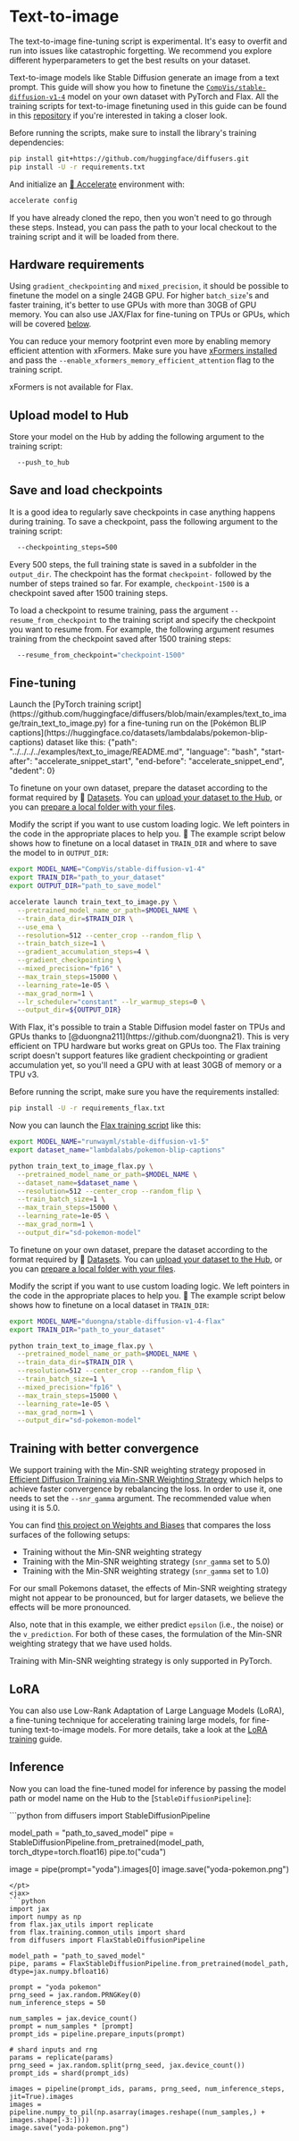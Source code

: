<!--Copyright 2023 The HuggingFace Team. All rights reserved.

Licensed under the Apache License, Version 2.0 (the "License"); you may not use this file except in compliance with
the License. You may obtain a copy of the License at

http://www.apache.org/licenses/LICENSE-2.0

Unless required by applicable law or agreed to in writing, software distributed under the License is distributed on
an "AS IS" BASIS, WITHOUT WARRANTIES OR CONDITIONS OF ANY KIND, either express or implied. See the License for the
specific language governing permissions and limitations under the License.
-->


# Text-to-image

<Tip warning={true}>

The text-to-image fine-tuning script is experimental. It's easy to overfit and run into issues like catastrophic forgetting. We recommend you explore different hyperparameters to get the best results on your dataset.

</Tip>

Text-to-image models like Stable Diffusion generate an image from a text prompt. This guide will show you how to finetune the [`CompVis/stable-diffusion-v1-4`](https://huggingface.co/CompVis/stable-diffusion-v1-4) model on your own dataset with PyTorch and Flax. All the training scripts for text-to-image finetuning used in this guide can be found in this [repository](https://github.com/huggingface/diffusers/tree/main/examples/text_to_image) if you're interested in taking a closer look.

Before running the scripts, make sure to install the library's training dependencies:

```bash
pip install git+https://github.com/huggingface/diffusers.git
pip install -U -r requirements.txt
```

And initialize an [🤗 Accelerate](https://github.com/huggingface/accelerate/) environment with:

```bash
accelerate config
```

If you have already cloned the repo, then you won't need to go through these steps. Instead, you can pass the path to your local checkout to the training script and it will be loaded from there.

## Hardware requirements

Using `gradient_checkpointing` and `mixed_precision`, it should be possible to finetune the model on a single 24GB GPU. For higher `batch_size`'s and faster training, it's better to use GPUs with more than 30GB of GPU memory. You can also use JAX/Flax for fine-tuning on TPUs or GPUs, which will be covered [below](#flax-jax-finetuning).

You can reduce your memory footprint even more by enabling memory efficient attention with xFormers. Make sure you have [xFormers installed](./optimization/xformers) and pass the `--enable_xformers_memory_efficient_attention` flag to the training script.

xFormers is not available for Flax.

## Upload model to Hub

Store your model on the Hub by adding the following argument to the training script:

```bash
  --push_to_hub
```

## Save and load checkpoints

It is a good idea to regularly save checkpoints in case anything happens during training. To save a checkpoint, pass the following argument to the training script:

```bash
  --checkpointing_steps=500
```

Every 500 steps, the full training state is saved in a subfolder in the `output_dir`. The checkpoint has the format `checkpoint-` followed by the number of steps trained so far. For example, `checkpoint-1500` is a checkpoint saved after 1500 training steps.

To load a checkpoint to resume training, pass the argument `--resume_from_checkpoint` to the training script and specify the checkpoint you want to resume from. For example, the following argument resumes training from the checkpoint saved after 1500 training steps:

```bash
  --resume_from_checkpoint="checkpoint-1500"
```

## Fine-tuning

<frameworkcontent>
<pt>
Launch the [PyTorch training script](https://github.com/huggingface/diffusers/blob/main/examples/text_to_image/train_text_to_image.py) for a fine-tuning run on the [Pokémon BLIP captions](https://huggingface.co/datasets/lambdalabs/pokemon-blip-captions) dataset like this:

<literalinclude>
{"path": "../../../../examples/text_to_image/README.md",
"language": "bash",
"start-after": "accelerate_snippet_start",
"end-before": "accelerate_snippet_end",
"dedent": 0}
</literalinclude>

To finetune on your own dataset, prepare the dataset according to the format required by 🤗 [Datasets](https://huggingface.co/docs/datasets/index). You can [upload your dataset to the Hub](https://huggingface.co/docs/datasets/image_dataset#upload-dataset-to-the-hub), or you can [prepare a local folder with your files](https://huggingface.co/docs/datasets/image_dataset#imagefolder).

Modify the script if you want to use custom loading logic. We left pointers in the code in the appropriate places to help you. 🤗 The example script below shows how to finetune on a local dataset in `TRAIN_DIR` and where to save the model to in `OUTPUT_DIR`:

```bash
export MODEL_NAME="CompVis/stable-diffusion-v1-4"
export TRAIN_DIR="path_to_your_dataset"
export OUTPUT_DIR="path_to_save_model"

accelerate launch train_text_to_image.py \
  --pretrained_model_name_or_path=$MODEL_NAME \
  --train_data_dir=$TRAIN_DIR \
  --use_ema \
  --resolution=512 --center_crop --random_flip \
  --train_batch_size=1 \
  --gradient_accumulation_steps=4 \
  --gradient_checkpointing \
  --mixed_precision="fp16" \
  --max_train_steps=15000 \
  --learning_rate=1e-05 \
  --max_grad_norm=1 \
  --lr_scheduler="constant" --lr_warmup_steps=0 \
  --output_dir=${OUTPUT_DIR}
```
</pt>
<jax>
With Flax, it's possible to train a Stable Diffusion model faster on TPUs and GPUs thanks to [@duongna211](https://github.com/duongna21). This is very efficient on TPU hardware but works great on GPUs too. The Flax training script doesn't support features like gradient checkpointing or gradient accumulation yet, so you'll need a GPU with at least 30GB of memory or a TPU v3.

Before running the script, make sure you have the requirements installed:

```bash
pip install -U -r requirements_flax.txt
```

Now you can launch the [Flax training script](https://github.com/huggingface/diffusers/blob/main/examples/text_to_image/train_text_to_image_flax.py) like this:

```bash
export MODEL_NAME="runwayml/stable-diffusion-v1-5"
export dataset_name="lambdalabs/pokemon-blip-captions"

python train_text_to_image_flax.py \
  --pretrained_model_name_or_path=$MODEL_NAME \
  --dataset_name=$dataset_name \
  --resolution=512 --center_crop --random_flip \
  --train_batch_size=1 \
  --max_train_steps=15000 \
  --learning_rate=1e-05 \
  --max_grad_norm=1 \
  --output_dir="sd-pokemon-model" 
```

To finetune on your own dataset, prepare the dataset according to the format required by 🤗 [Datasets](https://huggingface.co/docs/datasets/index). You can [upload your dataset to the Hub](https://huggingface.co/docs/datasets/image_dataset#upload-dataset-to-the-hub), or you can [prepare a local folder with your files](https://huggingface.co/docs/datasets/image_dataset#imagefolder).

Modify the script if you want to use custom loading logic. We left pointers in the code in the appropriate places to help you. 🤗 The example script below shows how to finetune on a local dataset in `TRAIN_DIR`:

```bash
export MODEL_NAME="duongna/stable-diffusion-v1-4-flax"
export TRAIN_DIR="path_to_your_dataset"

python train_text_to_image_flax.py \
  --pretrained_model_name_or_path=$MODEL_NAME \
  --train_data_dir=$TRAIN_DIR \
  --resolution=512 --center_crop --random_flip \
  --train_batch_size=1 \
  --mixed_precision="fp16" \
  --max_train_steps=15000 \
  --learning_rate=1e-05 \
  --max_grad_norm=1 \
  --output_dir="sd-pokemon-model"
```
</jax>
</frameworkcontent>

## Training with better convergence

We support training with the Min-SNR weighting strategy proposed in [Efficient Diffusion Training via Min-SNR Weighting Strategy](https://arxiv.org/abs/2303.09556) which helps to achieve faster convergence
by rebalancing the loss. In order to use it, one needs to set the `--snr_gamma` argument. The recommended
value when using it is 5.0. 

You can find [this project on Weights and Biases](https://wandb.ai/sayakpaul/text2image-finetune-minsnr) that compares the loss surfaces of the following setups:

* Training without the Min-SNR weighting strategy
* Training with the Min-SNR weighting strategy (`snr_gamma` set to 5.0)
* Training with the Min-SNR weighting strategy (`snr_gamma` set to 1.0)

For our small Pokemons dataset, the effects of Min-SNR weighting strategy might not appear to be pronounced, but for larger datasets, we believe the effects will be more pronounced.

Also, note that in this example, we either predict `epsilon` (i.e., the noise) or the `v_prediction`. For both of these cases, the formulation of the Min-SNR weighting strategy that we have used holds. 

<Tip warning={true}>

Training with Min-SNR weighting strategy is only supported in PyTorch.

</Tip>

## LoRA

You can also use Low-Rank Adaptation of Large Language Models (LoRA), a fine-tuning technique for accelerating training large models, for fine-tuning text-to-image models. For more details, take a look at the [LoRA training](lora#text-to-image) guide.

## Inference

Now you can load the fine-tuned model for inference by passing the model path or model name on the Hub to the [`StableDiffusionPipeline`]:

<frameworkcontent>
<pt>
```python
from diffusers import StableDiffusionPipeline

model_path = "path_to_saved_model"
pipe = StableDiffusionPipeline.from_pretrained(model_path, torch_dtype=torch.float16)
pipe.to("cuda")

image = pipe(prompt="yoda").images[0]
image.save("yoda-pokemon.png")
```
</pt>
<jax>
```python
import jax
import numpy as np
from flax.jax_utils import replicate
from flax.training.common_utils import shard
from diffusers import FlaxStableDiffusionPipeline

model_path = "path_to_saved_model"
pipe, params = FlaxStableDiffusionPipeline.from_pretrained(model_path, dtype=jax.numpy.bfloat16)

prompt = "yoda pokemon"
prng_seed = jax.random.PRNGKey(0)
num_inference_steps = 50

num_samples = jax.device_count()
prompt = num_samples * [prompt]
prompt_ids = pipeline.prepare_inputs(prompt)

# shard inputs and rng
params = replicate(params)
prng_seed = jax.random.split(prng_seed, jax.device_count())
prompt_ids = shard(prompt_ids)

images = pipeline(prompt_ids, params, prng_seed, num_inference_steps, jit=True).images
images = pipeline.numpy_to_pil(np.asarray(images.reshape((num_samples,) + images.shape[-3:])))
image.save("yoda-pokemon.png")
```
</jax>
</frameworkcontent>
